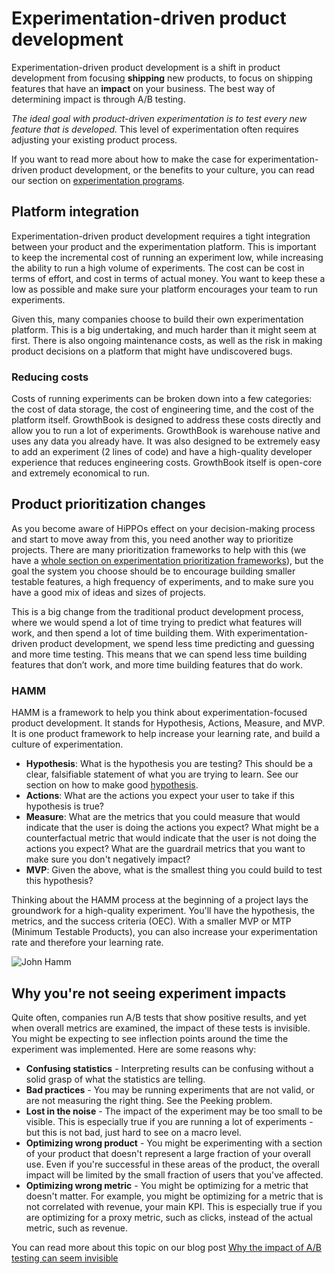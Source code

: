# Experimentation-driven product development

Experimentation-driven product development is a shift in product development from focusing **shipping**
new products, to focus on shipping features that have an **impact** on your business. The best way
of determining impact is through A/B testing.

_The ideal goal with product-driven experimentation is to test every new feature that is
developed._ This level of experimentation often requires adjusting your existing product process.

If you want to read more about how to make the case for experimentation-driven product development,
or the benefits to your culture, you can read our section on [experimentation programs](/using/programs).

## Platform integration

Experimentation-driven product development requires a tight integration between your product and the
experimentation platform. This is important to keep the incremental cost of running an experiment low,
while increasing the ability to run a high volume of experiments. The cost can be cost in terms of
effort, and cost in terms of actual money. You want to keep these a low as possible and make sure
your platform encourages your team to run experiments.

Given this, many companies choose to build their own experimentation platform. This is a big undertaking,
and much harder than it might seem at first. There is also ongoing maintenance costs, as well as the
risk in making product decisions on a platform that might have undiscovered bugs.

### Reducing costs

Costs of running experiments can be broken down into a few categories: the cost of data storage, the cost of
engineering time, and the cost of the platform itself. GrowthBook is designed to address these
costs directly and allow you to run a lot of experiments. GrowthBook is warehouse native and uses any data
you already have. It was also designed to be extremely easy to add an experiment (2 lines of
code) and have a high-quality developer experience that reduces engineering costs. GrowthBook itself
is open-core and extremely economical to run.

## Product prioritization changes

As you become aware of HiPPOs effect on your decision-making process and start to move away from this,
you need another way to prioritize projects. There are many prioritization frameworks to help with this
(we have a [whole section on experimentation prioritization frameworks](/using/programs#prioritization)), but the goal the system you
choose should be to encourage building smaller testable features, a high frequency of experiments, and
to make sure you have a good mix of ideas and sizes of projects.

This is a big change from the traditional product development process, where we would spend a lot of time
trying to predict what features will work, and then spend a lot of time building them. With experimentation-driven
product development, we spend less time predicting and guessing and more time testing. This means that we can spend
less time building features that don’t work, and more time building features that do work.

### HAMM

HAMM is a framework to help you think about experimentation-focused product development. It stands for
Hypothesis, Actions, Measure, and MVP. It is one product framework to help increase your learning rate,
and build a culture of experimentation.

- **Hypothesis**: What is the hypothesis you are testing? This should be a clear, falsifiable statement of what you are trying to learn. See our section on how to make good [hypothesis](/using/fundamentals#hypothesis-1).
- **Actions**: What are the actions you expect your user to take if this hypothesis is true?
- **Measure**: What are the metrics that you could measure that would indicate that the user is doing the actions you expect? What might be a counterfactual metric that would indicate that the user is not doing the actions you expect? What are the guardrail metrics that you want to make sure you don't negatively impact?
- **MVP**: Given the above, what is the smallest thing you could build to test this hypothesis?

<div style={{display: 'flex', justifyContent: 'center', width: '100%'}}>
  <div style={{flexGrow: 1}}>
    <p>
      Thinking about the HAMM process at the beginning of a project lays the groundwork
      for a high-quality experiment. You'll have the hypothesis, the metrics, and the success criteria (OEC).
      With a smaller MVP or MTP (Minimum Testable Products), you can also increase your experimentation rate and therefore your learning
      rate.
    </p>
  </div>
  <div style={{width: "180px", flex: "0 0 180px", marginLeft: "40px"}}><img src="/images/using/jon_hamm-cropped.png" alt="John Hamm"/></div>
</div>

## Why you're not seeing experiment impacts

Quite often, companies run A/B tests that show positive results, and yet when
overall metrics are examined, the impact of these tests is invisible. You might be expecting to
see inflection points around the time the experiment was implemented. Here are some reasons why:

- **Confusing statistics** - Interpreting results can be confusing without a solid grasp of what the statistics are telling.
- **Bad practices** - You may be running experiments that are not valid, or are not measuring the right thing. See the Peeking problem.
- **Lost in the noise** - The impact of the experiment may be too small to be visible. This is especially true if you are running a lot of experiments - but this is not bad, just hard to see on a macro level.
- **Optimizing wrong product** - You might be experimenting with a section of your product that doesn't represent a large fraction of your overall use. Even if you're successful in these areas of the product, the overall impact will be limited by the small fraction of users that you've affected.
- **Optimizing wrong metric** - You might be optimizing for a metric that doesn't matter. For example, you might be optimizing for a metric that is not correlated with revenue, your main KPI. This is especially true if you are optimizing for a proxy metric, such as clicks, instead of the actual metric, such as revenue.

You can read more about this topic on our blog post [Why the impact of A/B testing can seem invisible](https://medium.com/growth-book/why-the-impact-of-a-b-testing-can-seem-invisible-5b2d69efa48)
